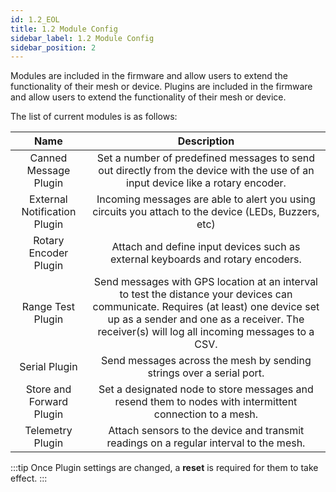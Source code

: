 ```yaml
---
id: 1.2_EOL
title: 1.2 Module Config
sidebar_label: 1.2 Module Config
sidebar_position: 2
---
```


Modules are included in the firmware and allow users to extend the functionality of their mesh or device.
Plugins are included in the firmware and allow users to extend the functionality of their mesh or device.

The list of current modules is as follows:

| Name | Description |
|:----:|:-----------:|
| Canned Message Plugin | Set a number of predefined messages to send out directly from the device with the use of an input device like a rotary encoder. |
| External Notification Plugin | Incoming messages are able to alert you using circuits you attach to the device (LEDs, Buzzers, etc) |
| Rotary Encoder Plugin | Attach and define input devices such as external keyboards and rotary encoders. |
| Range Test Plugin | Send messages with GPS location at an interval to test the distance your devices can communicate. Requires (at least) one device set up as a sender and one as a receiver. The receiver(s) will log all incoming messages to a CSV. |
| Serial Plugin | Send messages across the mesh by sending strings over a serial port. |
| Store and Forward Plugin | Set a designated node to store messages and resend them to nodes with intermittent connection to a mesh. |
| Telemetry Plugin | Attach sensors to the device and transmit readings on a regular interval to the mesh. |

:::tip
Once Plugin settings are changed, a **reset** is required for them to take effect.
:::